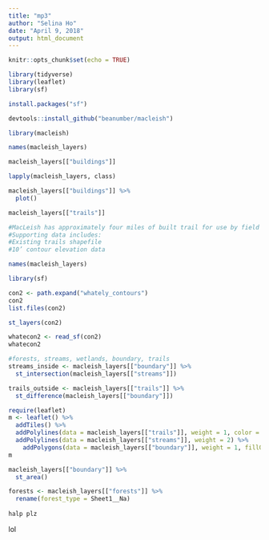 ```yaml
---
title: "mp3"
author: "Selina Ho"
date: "April 9, 2018"
output: html_document
---
```


```r
knitr::opts_chunk$set(echo = TRUE)

library(tidyverse)
library(leaflet)
library(sf)

install.packages("sf")

devtools::install_github("beanumber/macleish")

library(macleish)

names(macleish_layers)

macleish_layers[["buildings"]]

lapply(macleish_layers, class)

macleish_layers[["buildings"]] %>%
  plot()

macleish_layers[["trails"]]

#MacLeish has approximately four miles of built trail for use by field station visitors. We would like to be able to classify these trails as “Easy,” “Moderate,” or “Difficult” based on their length and change in elevation. Use the spatial data to develop a heuristic that will classify these (or any other) trails based on their difficulty.
#Supporting data includes:
#Existing trails shapefile
#10’ contour elevation data

names(macleish_layers)

library(sf)

con2 <- path.expand("whately_contours")
con2
list.files(con2)

st_layers(con2)

whatecon2 <- read_sf(con2)
whatecon2

#forests, streams, wetlands, boundary, trails
streams_inside <- macleish_layers[["boundary"]] %>%
  st_intersection(macleish_layers[["streams"]])

trails_outside <- macleish_layers[["trails"]] %>%
  st_difference(macleish_layers[["boundary"]])

require(leaflet)
m <- leaflet() %>%
  addTiles() %>%
  addPolylines(data = macleish_layers[["trails"]], weight = 1, color = "brown") %>%
  addPolylines(data = macleish_layers[["streams"]], weight = 2) %>%
    addPolygons(data = macleish_layers[["boundary"]], weight = 1, fillOpacity = 0.01, group = "Boundaries")
m

macleish_layers[["boundary"]] %>%
  st_area()

forests <- macleish_layers[["forests"]] %>%
  rename(forest_type = Sheet1__Na)
	
halp plz
```

lol